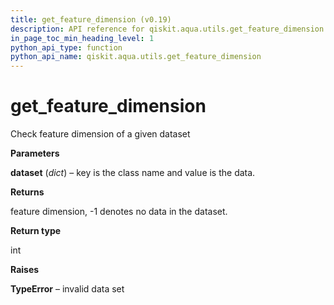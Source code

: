 ```yaml
---
title: get_feature_dimension (v0.19)
description: API reference for qiskit.aqua.utils.get_feature_dimension in qiskit v0.19
in_page_toc_min_heading_level: 1
python_api_type: function
python_api_name: qiskit.aqua.utils.get_feature_dimension
---
```


<span id="get-feature-dimension" />

# get\_feature\_dimension

<Function id="qiskit.aqua.utils.get_feature_dimension" isDedicatedPage={true} github="https://github.com/qiskit-community/qiskit-aqua/tree/stable/0.7/qiskit/aqua/utils/dataset_helper.py" signature="get_feature_dimension(dataset)">
  Check feature dimension of a given dataset

  **Parameters**

  **dataset** (*dict*) – key is the class name and value is the data.

  **Returns**

  feature dimension, -1 denotes no data in the dataset.

  **Return type**

  int

  **Raises**

  **TypeError** – invalid data set
</Function>

